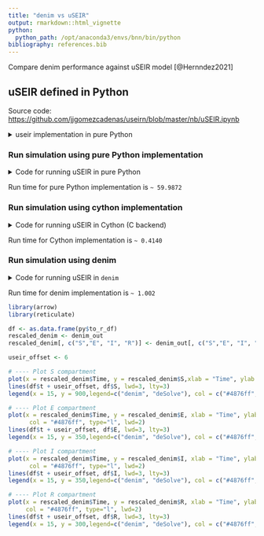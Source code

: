 ```yaml
---
title: "denim vs uSEIR"
output: rmarkdown::html_vignette
python:
  python_path: /opt/anaconda3/envs/bnn/bin/python
bibliography: references.bib
---
```


Compare denim performance against uSEIR model [@Hernndez2021]

## uSEIR defined in Python

Source code: <https://github.com/jjgomezcadenas/useirn/blob/master/nb/uSEIR.ipynb>

<details>

<summary>useir implementation in pure Python</summary>

```r
library(reticulate)
# use_python("/opt/anaconda3/envs/bnn/bin/python", required = TRUE)
use_condaenv(condaenv='bnn', required = TRUE)
matplotlib <- import("matplotlib")
matplotlib$use("Agg", force = TRUE)
```

```python
from scipy.stats import gamma
import matplotlib
import matplotlib.pyplot as plt
matplotlib.use('Agg')
from matplotlib.pyplot import imshow
plt.rcParams["figure.figsize"] = 10, 8
plt.rcParams["font.size"     ] = 14
plt.rcParams['savefig.format'] = 'png'
import numpy as np
import pandas as pd
import pyarrow as pa

def plot_useir(dfs, lbls, T = 'uSEIR', figsize=(10,10)):
    
    fig = plt.figure(figsize=figsize)
    
    ax=plt.subplot(1,2,1)
    for i, df in enumerate(dfs):
        df.head()
        ls = f'S-{lbls[i]}'
        lr = f'R-{lbls[i]}'
        plt.plot(df.t, df.S, lw=2, label=ls)
        plt.plot(df.t, df.R, lw=2, label=lr)


    plt.xlabel('time (days)')
    plt.ylabel('Fraction of population')
    plt.legend()
    plt.title(T)
    
    ax=plt.subplot(1,2,2)
    for i, df in enumerate(dfs):
        le = f'E-{lbls[i]}'
        li = f'I-{lbls[i]}'
        plt.plot(df.t, df.E, lw=2, label=le)
        plt.plot(df.t, df.I, lw=2, label=li)

    plt.xlabel('time (days)')
    plt.ylabel('Fraction of population')
    plt.legend()
    
    plt.title(T)
    plt.tight_layout()
    plt.show()

def solve_uSeir(ti_shape     = 5.5,  
                   ti_scale     = 1, 
                   tr_shape     = 6.5,  
                   tr_scale     = 1,
                   R0           = 3.5):
    """
    The pure python version only uses the gamma distribution and fine grain.
    It's sole purpose is benchmarking the cython version
    """
    
    # This function is similar to calcTransitionProb in denim
    def compute_gamma_pde(t_shape, t_scale, eps, tol):
        # compute dwell time steps unit
        ne = int(gamma.ppf(tol, a=t_shape, scale=t_scale) / eps)
        # transition rate per timestep 
        pdE = np.zeros(ne)
        cd1 = 0
        for i in np.arange(ne):
            # equivalent to computing sum(pi_i) in denim
            cd2    = gamma.cdf(i*eps, a=t_shape, scale=t_scale)
            pdE[i] = cd2-cd1 # equivalent compute current transition prob in denim
            cd1    = cd2
        
        # return values
        # ne: equivalent of dwell time in time steps
        # pdE: equivalent to p_i in denim paper
        return ne, pdE

    N       = 1e+6
    Smin    = 1e-10 
    Emin    = 1e-10
    nmax    = 21000 # max time steps
    eps     = 0.01
    tr = tr_shape*tr_scale
    prob    = R0 / tr 
    pn      = prob * eps
    tol     = 0.9999 # similar to the error tolerance in denim

    nE, pdE = compute_gamma_pde(ti_shape, ti_scale, eps, tol)
    nI, pdI = compute_gamma_pde(tr_shape, tr_scale, eps, tol)

    print(f' Function solve_uSeir: time epsilon = {eps}')
    print(f' statistical distribution is Gamma , ti = {ti_shape*ti_scale}, tr = {tr_shape*tr_scale}')
    print(f' number of exposed compartments = {nE}, infected compartments = {nI}')
    print(f' R0 = {R0}, prob = {prob}, pn = {pn}')
     
    I   = np.zeros(nI)
    E   = np.zeros(nE)
    S    = 1 - 1/N
    E[0] = 1 / N
    
    R    = 0
    sI   = 0

    TT = []
    SS = []
    EE = []
    II = []
    RR = []
    n    = 0
    
    while True:
        
        # update R compartment  
        # I[0] here is equivalent to population that will move to R at t + 0 (i.e. current time step) 
        R += I[0]

        # ----- Simulate for S-I first -----
        end = nI - 1 # compute dwell time
        # update population for I_k where I_k is the population that will move to R at time t + k (in time step)
        for k in np.arange(end):
            I[k] = I[k+1] + pdI[k] * E[0] 
            # pdI[k] * E[0] is just contact rate
            # where I[k+1] is value computed from previous timestep (i.e. shift I[k+1] from old iteration to I[k] in current iteration)
        I[end] = pdI[end] * E[0]
        
        #print(I)

        # ----- Simulate I-E transition -----
        end = nE - 1
        for k in np.arange(end):
            E[k] = E[k+1] + pn * pdE[k] * sI * S
        E[end]   = pn * pdE[end] * sI * S

        #print(E)
        
        # pn * sI * S equivalent to probs * epsilon * S * I/N
        S  = S - pn * sI * S
        
        sI = np.sum(I)
        sE = np.sum(E)
        
        #print(sI)
        #print(sE)
        TT.append(n * eps)
        SS.append(S)
        EE.append(sE)
        II.append(sI)
        RR.append(R)
        
        #print(f't = {n*eps} S = {S} E ={sE} I ={sI} R = {R}')
        n+=1
        if (sE < Smin and sI < Emin) or n > nmax:
            break
    
    df = pd.DataFrame(list(zip(TT, SS, EE, II, RR)), 
               columns =['t', 'S', 'E', 'I', 'R']) 
    
    return df

# print(plt.gcf().canvas.get_supported_filetypes())
```

</details>

### Run simulation using pure Python implementation

<details>

<summary>Code for running uSEIR in pure Python</summary>

```python
import time

runs = []
for i in range(10):
  start = time.time()
  df = solve_uSeir(ti_shape     = 2,  
                     ti_scale     = 4, 
                     tr_shape     = 2,  
                     tr_scale     = 3,
                     R0           = 3.5)
  end = time.time()
  runs = runs + [end - start]
  
# plot_useir((df,), ('G',), T = 'uSEIR', figsize=(14,8))
# print(f'python solve_seir call: dr = {end-start}')
```

</details>

Run time for pure Python implementation is `~ 59.9872`

### Run simulation using cython implementation

<details>

<summary>Code for running uSEIR in Cython (C backend)</summary>

```python
# import precompiled cython module
import sys
sys.path.insert(0, "../supplements")
import useir
import time
from statistics import mean

runs = []
for i in range(10):
  start = time.time()
  df = useir.csolve_uSeir(dist = "gamma",
                    ti_shape     = 2,  
                     ti_scale     = 4, 
                     tr_shape     = 2,  
                     tr_scale     = 3,
                     R0           = 3.5
  )
  end = time.time()

  runs = runs + [end - start]
  
mean(runs)

# convert to pyarrow table for easy conversion to R data.frames
to_r_df = pa.Table.from_pandas(df)
```

</details>

Run time for Cython implementation is `~ 0.4140`

### Run simulation using denim

<details>

<summary>Code for running uSEIR in `denim`</summary>

```r
library(denim)

denim_model <- list(
  "S -> E" = "(R0/tr) * timeStepDur * S * (I/N)", # formulate according that of uSEIR method
  "E -> I" = d_gamma(scale = 4, shape = 2),
  "I -> R" = d_gamma(scale = 3, shape = 2)
)


initialValues <- c(S = 999999, E = 1, I= 0, R= 0)
parameters <- c(R0 = 3.5, 
                tr = 3*2, # compute mean recovery time, for gamma it's scale*shape
                N = 1e6, timeStepDur = 0.01)

# ---- Get runtimes of 10 runs ----
runtimes <- sapply(1:10,
  function (i) {
    time <- system.time(
      sim(transitions = denim_model, 
                     initialValues = initialValues,
                     parameters = parameters,
                     simulationDuration = 210, timeStep = 0.01)
    )
    return(time[["elapsed"]])
  })

mean(runtimes)

# ---- Get output ----
mod <- sim(transitions = denim_model, 
                     initialValues = initialValues,
                     parameters = parameters,
                     simulationDuration = 210, timeStep = 0.01)
```

</details>

Run time for denim implementation is `~ 1.002`

```r
library(arrow)
library(reticulate)

df <- as.data.frame(py$to_r_df)
rescaled_denim <- denim_out
rescaled_denim[, c("S","E", "I", "R")] <- denim_out[, c("S","E", "I", "R")]/1e6

useir_offset <- 6

# ---- Plot S compartment
plot(x = rescaled_denim$Time, y = rescaled_denim$S,xlab = "Time", ylab = "Prop", main="S compartment", col = "#4876ff", type="l", lwd=3)
lines(df$t + useir_offset, df$S, lwd=3, lty=3)
legend(x = 15, y = 900,legend=c("denim", "deSolve"), col = c("#4876ff", "black"), lty=c(1,3))

# ---- Plot E compartment
plot(x = rescaled_denim$Time, y = rescaled_denim$E, xlab = "Time", ylab = "Prop", main="E compartment",
      col = "#4876ff", type="l", lwd=2)
lines(df$t + useir_offset, df$E, lwd=3, lty=3)
legend(x = 15, y = 350,legend=c("denim", "deSolve"), col = c("#4876ff", "black"), lty=c(1,3))

# ---- Plot I compartment
plot(x = rescaled_denim$Time, y = rescaled_denim$I, xlab = "Time", ylab = "Prop", main="I compartment",
      col = "#4876ff", type="l", lwd=2)
lines(df$t + useir_offset, df$I, lwd=3, lty=3)
legend(x = 15, y = 350,legend=c("denim", "deSolve"), col = c("#4876ff", "black"), lty=c(1,3))

# ---- Plot R compartment
plot(x = rescaled_denim$Time, y = rescaled_denim$R, xlab = "Time", ylab = "Prop", main="R compartment",
     col = "#4876ff", type="l", lwd=2)
lines(df$t + useir_offset, df$R, lwd=3, lty=3)
legend(x = 15, y = 300,legend=c("denim", "deSolve"), col = c("#4876ff", "black"), lty=c(1,3))
```
